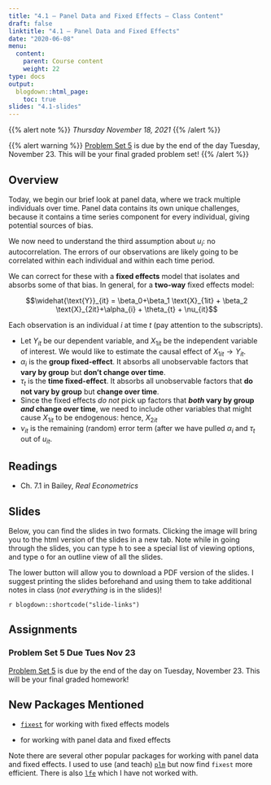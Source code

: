 ```yaml
---
title: "4.1 — Panel Data and Fixed Effects — Class Content"
draft: false
linktitle: "4.1 — Panel Data and Fixed Effects"
date: "2020-06-08"
menu:
  content:
    parent: Course content
    weight: 22
type: docs
output:
  blogdown::html_page:
    toc: true
slides: "4.1-slides"
---
```


{{% alert note %}}
*Thursday November 18, 2021*
{{% /alert %}}

{{% alert warning %}}
[Problem Set 5](/assignments/05-problem-set) is due by the end of the day Tuesday, November 23. This will be your final graded problem set!
{{% /alert %}}

## <i class="fas fa-info-circle fa-lg"></i> Overview

Today, we begin our brief look at panel data, where we track multiple individuals over time. Panel data contains its own unique challenges, because it contains a time series component for every individual, giving potential sources of bias. 

We now need to understand the third assumption about $u_i$: no autocorrelation. The errors of our observations are likely going to be correlated within each individual and within each time period. 

We can correct for these with a **fixed effects** model that isolates and absorbs some of that bias. In general, for a **two-way** fixed effects model: 

$$\widehat{\text{Y}}_{it} = \beta_0+\beta_1 \text{X}_{1it} + \beta_2 \text{X}_{2it}+\alpha_{i} + \theta_{t} + \nu_{it}$$

Each observation is an individual $i$ at time $t$ (pay attention to the subscripts). 

- Let $Y_{it}$ be our dependent variable, and $X_{1it}$ be the independent variable of interest. We would like to estimate the causal effect of $X_{1it} \rightarrow Y_{it}$.
- $\alpha_i$ is the **group fixed-effect**. It absorbs all unobservable factors that **vary by group** but **don’t change over time**.
- $\tau_t$ is the **time fixed-effect**. It absorbs all unobservable factors that **do not vary by group** but **change over time**.
- Since the fixed effects *do not* pick up factors that **_both_ vary by group _and_ change over time**, we need to include other variables that might cause $X_{1it}$ to be endogenous: hence, $X_{2it}$
- $\nu_{it}$ is the remaining (random) error term (after we have pulled $\alpha_i$ and $\tau_t$ out of $u_{it}$. 

## <i class="fas fa-book-reader fa-lg"></i> Readings

- <i class="fas fa-book"></i> Ch. 7.1 in Bailey, *Real Econometrics*

## <i class="fas fa-chalkboard-teacher"></i> Slides

Below, you can find the slides in two formats. Clicking the image will bring you to the html version of the slides in a new tab. Note while in going through the slides, you can type <kbd>h</kbd> to see a special list of viewing options, and type <kbd>o</kbd> for an outline view of all the slides.

The lower button will allow you to download a PDF version of the slides. I suggest printing the slides beforehand and using them to take additional notes in class (*not everything* is in the slides)!

`r blogdown::shortcode("slide-links")`

## <i class="fas fa-laptop-code"></i> Assignments

### Problem Set 5 Due Tues Nov 23

[Problem Set 5](/assignments/05-problem-set) is due by the end of the day on Tuesday, November 23. This will be your final graded homework!

## New Packages Mentioned

- [`fixest`](https://lrberge.github.io/fixest/index.html) for working with fixed effects models

-  for working with panel data and fixed effects

Note there are several other popular packages for working with panel data and fixed effects. I used to use (and teach) [`plm`](https://cran.r-project.org/web/packages/plm/vignettes/plmPackage.html) but now find `fixest` more efficient. There is also [`lfe`](https://cran.r-project.org/web/packages/lfe/index.html) which I have not worked with.
